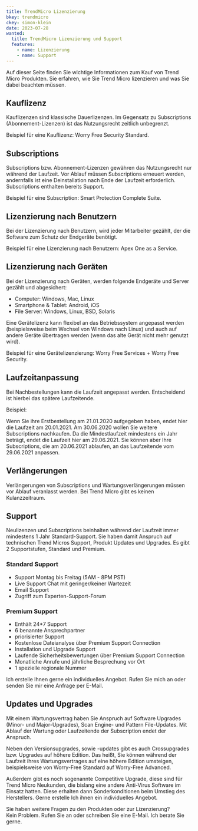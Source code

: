 ```yaml
---
title: TrendMicro Lizenzierung
bkey: trendmicro
ckey: simon-klein
date: 2023-07-28
wanted:
  title: TrendMicro Lizenzierung und Support
  features:
    - name: Lizenzierung
    - name: Support
---
```




<Intro>

Auf dieser Seite finden Sie wichtige Informationen zum Kauf von Trend Micro Produkten. Sie erfahren, wie Sie Trend Micro lizenzieren und was Sie dabei beachten müssen.

</Intro>

<TOC />

## Kauflizenz

Kauflizenzen sind klassische Dauerlizenzen. Im Gegensatz zu Subscriptions (Abonnement-Lizenzen) ist das Nutzungsrecht zeitlich unbegrenzt.

Beispiel für eine Kauflizenz: Worry Free Security Standard.


## Subscriptions

Subscriptions bzw. Abonnement-Lizenzen gewähren das Nutzungsrecht nur während der Laufzeit. Vor Ablauf müssen Subscriptions erneuert werden, andernfalls ist eine Deinstallation nach Ende der Laufzeit erforderlich. Subscriptions enthalten bereits Support.

Beispiel für eine Subscription: Smart Protection Complete Suite.


## Lizenzierung nach Benutzern

Bei der Lizenzierung nach Benutzern, wird jeder Mitarbeiter gezählt, der die Software zum Schutz der Endgeräte benötigt.

Beispiel für eine Lizenzierung nach Benutzern: Apex One as a Service.

## Lizenzierung nach Geräten


Bei der Lizenzierung nach Geräten, werden folgende Endgeräte und Server gezählt und abgesichert:

- Computer: Windows, Mac, Linux
- Smartphone & Tablet: Android, iOS
- File Server: Windows, Linux, BSD, Solaris

Eine Gerätelizenz kann flexibel an das Betriebssystem angepasst werden (beispielsweise beim Wechsel von Windows nach Linux) und auch auf andere Geräte übertragen werden (wenn das alte Gerät nicht mehr genutzt wird).

Beispiel für eine Gerätelizenzierung: Worry Free Services + Worry Free Security.

## Laufzeitanpassung

Bei Nachbestellungen kann die Laufzeit angepasst werden. Entscheidend ist hierbei das spätere Laufzeitende.

Beispiel:

Wenn Sie ihre Erstbestellung am 21.01.2020 aufgegeben haben, endet hier die Laufzeit am 20.01.2021. Am 30.06.2020 wollen Sie weitere Subscriptions nachkaufen. Da die Mindestlaufzeit mindestens ein Jahr beträgt, endet die Laufzeit hier am 29.06.2021. Sie können aber Ihre Subscriptions, die am 20.06.2021 ablaufen, an das Laufzeitende vom 29.06.2021 anpassen.

## Verlängerungen

Verlängerungen von Subscriptions und Wartungsverlängerungen müssen vor Ablauf veranlasst werden. Bei Trend Micro gibt es keinen Kulanzzeitraum.

## Support

Neulizenzen und Subscriptions beinhalten während der Laufzeit immer mindestens 1 Jahr Standard-Support. Sie haben damit Anspruch auf technischen Trend Micros Support, Produkt Updates und Upgrades. Es gibt 2 Supportstufen, Standard und Premium.

### Standard Support

- Support Montag bis Freitag (5AM - 8PM PST)
- Live Support Chat mit geringer/keiner Wartezeit
- Email Support
- Zugriff zum Experten-Support-Forum

### Premium Support

- Enthält 24*7 Support
- 6 benannte Ansprechpartner
- priorisierter Support
- Kostenlose Dateianalyse über Premium Support Connection
- Installation und Upgrade Support
- Laufende Sicherheitsbewertungen über Premium Support Connection
- Monatliche Anrufe und jährliche Besprechung vor Ort
- 1 spezielle regionale Nummer

<GetInTouch>

Ich erstelle Ihnen gerne ein individuelles Angebot. Rufen Sie mich an oder senden Sie mir eine Anfrage per E-Mail.

</GetInTouch>


## Updates und Upgrades

Mit einem Wartungsvertrag haben Sie Anspruch auf Software Upgrades (Minor- und Major-Upgrades), Scan Engine- und Pattern File-Updates. Mit Ablauf der Wartung oder Laufzeitende der Subscription endet der Anspruch.

Neben den Versionsupgrades, sowie -updates gibt es auch Crossupgrades bzw. Upgrades auf höhere Edition. Das heißt, Sie können während der Laufzeit ihres Wartungsvertrages auf eine höhere Edition umsteigen, beispielsweise von Worry-Free Standard auf Worry-Free Advanced.

Außerdem gibt es noch sogenannte Competitive Upgrade, diese sind für Trend Micro Neukunden, die bislang eine andere Anti-Virus Software im Einsatz hatten. Diese erhalten dann Sonderkonditionen beim Umstieg des Herstellers. Gerne erstelle Ich ihnen ein individuelles Angebot.

<GetInTouch theme="light">

Sie haben weitere Fragen zu den Produkten oder zur Lizenzierung?<br />
Kein Problem. Rufen Sie an oder schreiben Sie eine E-Mail. Ich berate Sie gerne.

</GetInTouch>
